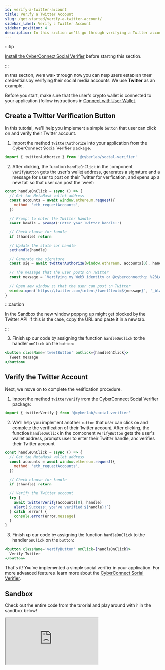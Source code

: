 ```yaml
---
id: verify-a-twitter-account
title: Verify a Twitter Account
slug: /get-started/verify-a-twitter-account/
sidebar_label: Verify a Twitter Account
sidebar_position: 4
description: In this section we'll go through verifying a Twitter account.
---
```


:::tip

[Install the CyberConnect Social Verifier](/get-started/quick-setup/) before starting this section.

:::

In this section, we'll walk through how you can help users establish their credentials by verifying their social media accounts. We use **Twitter** as an example.

Before you start, make sure that the user's crypto wallet is connected to your application (follow instructions in [Connect with User Wallet](/get-started/create-a-connection/).

## Create a Twitter Verification Button

In this tutorial, we'll help you implement a simple `button` that user can click on and verify their Twitter account.

1. Import the method `twitterAuthorize` into your application from the CyberConnect Social Verifier package.

```jsx title="/src/components/TweetButton.tsx"
import { twitterAuthorize } from '@cyberlab/social-verifier'
```

2. After clicking, the function `handleOnClick` in the component `VerifyButton` gets the user's wallet address, generates a signature and a message for user to post on their Twitter for verification, and opens up a new tab so that user can post the tweet:

```jsx title="/src/components/TweetButton.tsx"
const handleOnClick = async () => {
  // Get the MetaMask wallet address
  const accounts = await window.ethereum.request({
    method: 'eth_requestAccounts',
  })

  // Prompt to enter the Twitter handle
  const handle = prompt('Enter your Twitter handle:')

  // Check clause for handle
  if (!handle) return

  // Update the state for handle
  setHandle(handle)

  // Generate the signature
  const sig = await twitterAuthorize(window.ethereum, accounts[0], handle)

  // The message that the user posts on Twitter
  const message = `Verifying my Web3 identity on @cyberconnecthq: %23LetsCyberConnect %0A ${sig}`

  // Open new window so that the user can post on Twitter
  window.open(`https://twitter.com/intent/tweet?text=${message}`, '_blank')
}
```

:::caution

In the Sandbox the new window popping up might get blocked by the Twitter API. If this is the case, copy the URL and paste it in a new tab.

:::

3. Finish up our code by assigning the function `handleOnClick` to the handler `onClick` on the `button`:

```jsx title="/src/components/TweetButton.tsx"
<button className='tweetButton' onClick={handleOnClick}>
  Tweet message
</button>
```

## Verify the Twitter Account

Next, we move on to complete the verification procedure.

1. Import the method `twitterVerify` from the CyberConnect Social Verifier package:

```jsx title="/src/components/VerifyButton.tsx"
import { twitterVerify } from '@cyberlab/social-verifier'
```

2. We'll help you implement another `button` that user can click on and complete the verification of their Twitter account. After clicking, the function `handleOnClick` in the component `VerifyButton` gets the user's wallet address, prompts user to enter their Twitter handle, and verifies their Twitter account:

```jsx title="/src/components/VerifyButton.tsx"
const handleOnClick = async () => {
  // Get the MetaMask wallet address
  const accounts = await window.ethereum.request({
    method: 'eth_requestAccounts',
  })

  // Check clause for handle
  if (!handle) return

  // Verify the Twitter account
  try {
    await twitterVerify(accounts[0], handle)
    alert(`Success: you've verified ${handle}!`)
  } catch (error) {
    console.error(error.message)
  }
}
```

3. Finish up our code by assigning the function `handleOnClick` to the handler `onClick` on the `button`:

```jsx title="/src/components/VerifyButton.tsx"
<button className='verifyButton' onClick={handleOnClick}>
  Verify Twitter
</button>
```

That's it! You've implemented a simple social verifier in your application. For more advanced features, learn more about the [CyberConnect Social Verifier](/V1/cyberconnect-sdk/connect-with-social-verifier/).

## Sandbox

Check out the entire code from the tutorial and play around with it in the sandbox below!

<iframe
  src='https://codesandbox.io/embed/verify-a-twitter-account-d4ddmt?codemirror=1&fontsize=14&hidenavigation=0&theme=dark&runonclick=1&view=split&module=/src/App.tsx,/src/components/ConnectButton.tsx,/src/components/TweetButton.tsx,/src/components/VerifyButton.tsx'
  title='verify-a-twitter-account'
  allow='accelerometer; ambient-light-sensor; camera; encrypted-media; geolocation; gyroscope; hid; microphone; midi; payment; usb; vr; xr-spatial-tracking'
  sandbox='allow-forms allow-modals allow-popups allow-presentation allow-same-origin allow-scripts'
></iframe>
